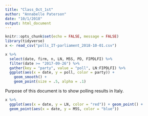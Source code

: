 ```yaml
---
title: "Class_Oct_1st"
author: "Annabelle Paterson"
date: "10/1/2018"
output: html_document
---
```


```r
knitr::opts_chunk$set(echo = FALSE, message = FALSE)
library(tidyverse)
x <- read_csv("polls_IT-parliament_2018-10-01.csv") 
```

```r
x %>% 
  select(date, firm, n, LN, M5S, PD, FIPDLFI) %>% 
  filter(date >= "2017-09-26") %>% 
  gather(key = "party", value = "poll", LN:FIPDLFI) %>% 
  ggplot(aes(x = date, y = poll, color = party)) + 
    geom_smooth() +
    geom_point(size = .5, alpha = .1)
```

Purpose of this document is to show polling results in Italy. 

```r
x %>% 
  ggplot(aes(x = date, y = LN, color = "red")) + geom_point() +
  geom_point(aes(x = date, y = M5S, color = "blue"))
```



